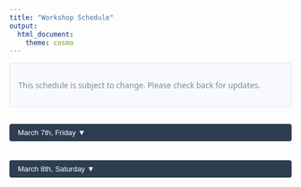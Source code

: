 ```yaml
---
title: "Workshop Schedule"
output: 
  html_document:
    theme: cosmo
---
```


<style>
.schedule-container {
  max-width: 800px;
  margin: 0 auto;
  font-family: 'Segoe UI', Tahoma, Geneva, Verdana, sans-serif;
}

.day-section {
  background: #f8f9fc;
  border: 1px solid #dee2e6;
  border-radius: 4px;
  padding: 20px;
  margin: 20px 0;
  display: none;
}

.time-block {
  border-left: 3px solid #2c3e50;
  padding: 12px 20px;
  margin: 15px 0;
  background: white;
}

.session-title {
  color: #2c3e50;
  font-weight: 600;
  margin: 15px 0 10px;
  font-size: 1.1em;
}

.presentation-item {
  margin: 12px 0;
  padding: 8px 0;
  border-bottom: 1px solid #eee;
}

.chair-info {
  color: #7b8a8b;
  font-size: 0.9em;
  margin: -8px 0 12px;
  font-style: italic;
}

.special-event {
  background: #f8f9fc;
  border-left-color: #18bc9c;
}

.meal-break {
  border-left-color: #18bc9c;
  background: #f3faf9;
}

.alert-custom {
  background: #f8f9fc;
  border: 1px solid #dee2e6;
  color: #7b8a8b;
  border-radius: 4px;
  padding: 15px;
  margin-bottom: 20px;
}

.collapse-button {
  background: #2c3e50;
  color: white;
  padding: 8px 15px;
  border: none;
  border-radius: 4px;
  cursor: pointer;
  margin: 10px 0;
  width: 100%;
  text-align: left;
}

.collapse-button:hover {
  background: #18bc9c;
}

}
</style>

<script>
    function toggleDay(dayId) {
      var content = document.getElementById(dayId);
      // Use computed style for accuracy
      var isHidden = window.getComputedStyle(content).display === "none";
      var button = document.querySelector(`button[onclick="toggleDay('${dayId}')"]`);
      
      if (isHidden) {
        content.style.display = "block";
        button.innerHTML = button.innerHTML.replace('▼', '▲');
      } else {
        content.style.display = "none";
        button.innerHTML = button.innerHTML.replace('▲', '▼');
      }
    }
</script>


<div class="schedule-container">


<div class="alert-custom">
<i class="fas fa-info-circle"></i> This schedule is subject to change. Please check back for updates.
</div>

<button class="collapse-button" onclick="toggleDay('day1')">
      March 7th, Friday ▼
    </button>
<div class="day-section" id="day1">

<div class="time-block">
**8:15 AM**  
Coffee, pastry, and fruits will be served
</div>

<div class="time-block">
**8:30 - 8:40 AM**  
<div class="session-title">Opening Remarks</div>
<div class="presentation-item">
<strong>Jingshen Wang</strong>, UC Berkeley
</div>
</div>

<div class="time-block">
**8:40 - 10:10 AM**  
<div class="session-title">Session I</div>
<div class="chair-info">Chair: Hongjian Zhu, AbbVie</div>

<div class="presentation-item">
<strong>Sofia Villar</strong>, University of Cambridge<br>
<em>Recent Advances for the Design, Analysis, and Implementation of Response-Adaptive Designs: Are We There Yet?</em>
</div>

<div class="presentation-item">
<strong>Feifang Hu</strong>, George Washington University<br>
<em>Adaptive Designs and GenAI: A Great Match?</em>
</div>

<div class="presentation-item">
<strong>Boxin Tang</strong>, Simon Fraser University<br>
<em>Fractional Factorial Designs Under the Baseline Parametrization</em>
</div>
</div>

<div class="time-block">
**10:30 - 11:30 AM**  
<div class="session-title">Session II</div>
<div class="chair-info">Chair: Xinwei Ma, UC San Diego</div>

<div class="presentation-item">
<strong>Bin Yu</strong>, UC Berkeley<br>
<em>Veridical Data Science Towards Modern Experimental Design in the Age of AI</em>
</div>

<div class="presentation-item">
<strong>Luke Keele</strong>, University of Pennsylvania<br>
<em>Flexibly Estimating and Interpreting Heterogeneous Treatment Effects of Laparoscopic Surgery for Cholecystitis Patients</em>
</div>
</div>

<div class="time-block meal-break">
**11:30 - 1:00 PM**  
Lunch and Photo Session, Alumni House
</div>

<div class="time-block">
**1:00 - 2:00 PM**  
<div class="session-title">Session III</div>
<div class="chair-info">Chair: Lexin Li, UC Berkeley</div>

<div class="presentation-item">
<strong>Micheal Kosorok</strong>, University of North Carolina at Chapel Hill<br>
<em>Design and Analysis of SMARTs to Incorporate Patient Preference into Dynamic Treatment Regimes</em>
</div>

<div class="presentation-item">
<strong>Annie Qu</strong>, University of California Irvine<br>
<em>Stage-Aware Learning for Dynamic Treatments</em>
</div>
</div>

<div class="time-block">
**2:20 - 3:10 PM**  
<div class="session-title">Panel Discussion</div>
<div class="chair-info">Moderator: Waverly Wei, University of Southern California</div>
</div>

<div class="time-block">
**3:30 - 4:30 PM**  
<div class="session-title">Session IV</div>
<div class="chair-info">Chair: Sofia Villar, Cambridge University</div>

<div class="presentation-item">
<strong>Mark van der Laan</strong>, UC Berkeley<br>
<em>Learning Oracle Designs with Targeted Adaptive Designs and Statistical Inference with TMLE</em>
</div>

<div class="presentation-item">
<strong>Anastasia Ivanova</strong>, University of North Carolina at Chapel Hill<br>
<em>Applications of AI in Drug Development</em>
</div>
</div>

<div class="time-block">
**4:30 - 5:30 PM**  
<strong>Poster Session</strong>
</div>

<div class="time-block meal-break">
**5:30 - 7:30 PM**  
Dinner Banquet, Great China
</div>

</div> <!-- End Friday section -->

<button class="collapse-button" onclick="toggleDay('day2')">March 8th, Saturday ▼</button>
<div class="day-section" id="day2">

<div class="time-block">
**8:40 - 10:10 AM**  
<div class="session-title">Session V</div>
<div class="chair-info">Chair: Xiudi Li, UC Berkeley</div>

<div class="presentation-item">
<strong>Hongyu Zhao</strong>, Yale University<br>
<em>Causal Inference Through Mendelian Randomization</em>
</div>

<div class="presentation-item">
<strong>Tianxi Cai</strong>, Harvard University<br>
<em>Improving Algorithm Generalizability and Transportability: Lesson Learned from Multi-institutional EHR Research</em>
</div>

<div class="presentation-item">
<strong>Hongtu Zhu</strong>, University of North Carolina at Chapel Hill<br>
<em>Spatially Randomized Designs Can Enhance Policy Evaluation</em>
</div>
</div>

<div class="time-block">
**10:30 - 12:00 PM**  
<div class="session-title">Session VI</div>
<div class="chair-info">Chair: Feifang Hu, George Washington University</div>

<div class="presentation-item">
<strong>Yuan Ji</strong>, University of Chicago<br>
<em>A Bayesian Estimator of Sample Size</em>
</div>

<div class="presentation-item">
<strong>Ying Yuan</strong>, University of Texas MD Anderson Cancer Center<br>
<em>Digital Controls: An Efficient, Robust, and Privacy-Preserving Bayesian Tool for Adaptive Information Borrowing from External Data</em>
</div>

<div class="presentation-item">
<strong>Lorenzo Trippa</strong>, Harvard University<br>
<em>Harmonized Estimation of Subgroup-Specific Treatment Effects in Randomized Trials: The Use of External Control Data</em>
</div>
</div>

<div class="time-block meal-break">
**12:00 - 1:30 PM**  
Lunch, Alumni House
</div>

<div class="time-block">
**1:30 - 3:00 PM**  
<div class="session-title">Session VII</div>
<div class="chair-info">Chair: Peng Ding, UC Berkeley</div>

<div class="presentation-item">
<strong>Lu Tian</strong>, Stanford University<br>
<em>Dynamic Decision Making With Individualized Variable Selection</em>
</div>

<div class="presentation-item">
<strong>Alexander Volfovsky</strong>, Duke University<br>
<em>New Experimental Designs with Generative AI — from Texts to Networks, to Interacting Agents</em>
</div>

<div class="presentation-item">
<strong>Waverly Wei</strong>, University of Southern California<br>
<em>Covariate Adjusted Response Adaptive Design with Delayed Outcomes</em>
</div>
</div>

<div class="time-block">
**3:00 PM**  
<div class="session-title">Closing Remarks and Poster Award</div>
</div>

</div> <!-- End Saturday section -->

</div> <!-- End schedule container -->